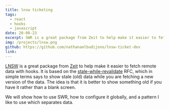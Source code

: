 ```yaml
---
title: lnsw ticketing
tags:
  - react
  - hooks
  - javascript
date: 20-08-23
excerpt: SWR is a great package from Zeit to help make it easier to fetch remote data with hooks. It is based on the stale-while-revalidate RFC.
img: /projects/lnsw.png
github: https://github.com/nathanaelbudijono/lnsw-ticket-dev
link:
---
```


[LNSW](https://swr.now.sh/) is a great package from [Zeit](http://zeit.co/) to help make it easier to fetch remote data with hooks. It is based on the [stale-while-revalidate](https://tools.ietf.org/html/rfc5861) RFC, which in simple terms says to show stale (old) data while you are fetching a new version of the data. The idea is that it is better to show something old if you have it rather than a blank screen.

We will show how to use SWR, how to configure it globally, and a pattern I like to use which separates data.
